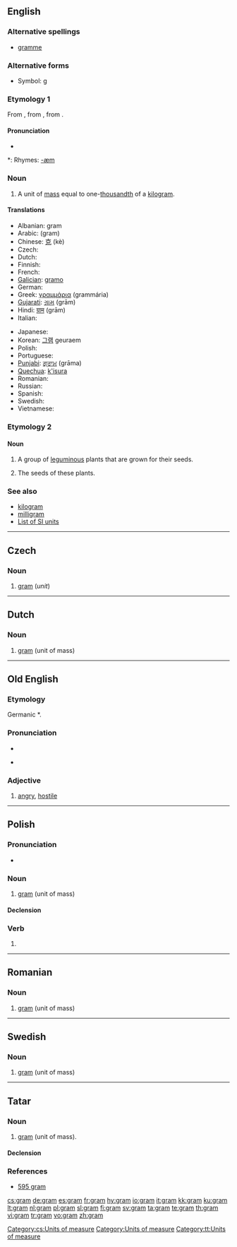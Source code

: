 {{see|Gram|gram.|-gram}}

==English==

===Alternative spellings===
* {{qualifier|chiefly [[w:British English|British]], but now old-fashioned}} [[gramme]]

===Alternative forms===
* Symbol: [[g]]

===Etymology 1===
From {{F.}} {{term|gramme|lang=fr}}, from {{AGr.}} {{term|sc=polytonic|γραμμάριον|tr=grammárion||weight of two [[obol]]s}}, from {{term|sc=polytonic|γραμμή|tr=grammḗ||line}}.

====Pronunciation====
{{rfc-level|check placement of Pronunciation}}
* {{audio|en-us-gram.ogg|Audio (US)}}

*: Rhymes: [[Rhymes:English:-æm|-æm]]

===Noun===
{{en-noun}}

# A unit of [[mass]] equal to one-[[thousandth]] of a [[kilogram]].

====Translations====
{{trans-top|unit of mass}}
* Albanian: gram {{g|Albanian}}
* Arabic: {{ARchar|[[جرام]]}} (gram) {{m}}
* Chinese: [[克]] (kè)
* Czech: {{t+|cs|gram|m}}
* Dutch: {{t+|nl|gram|m}}
* Finnish: {{t+|fi|gramma}}
* French: {{t+|fr|gramme|m}}
* [[Galician]]: [[gramo]] {{m}}
* German: {{t+|de|Gramm|n}}
* Greek: [[γραμμάρια]] (grammária) {{f}}
* [[Gujarati]]: [[ગ્રામ]] (grām)
* Hindi: [[ग्राम]] (grām) {{m}}
* Italian: {{t-|it|grammo|m}}
{{trans-mid}}
* Japanese: {{t+|ja|グラム|tr=guramu|sc=Jpan}}
* Korean: [[그램]] geuraem
* Polish: {{t-|pl|gram|m}}
* Portuguese: {{t+|pt|grama|f}}
* [[Punjabi]]: [[ਗ੍ਰਾਮ]] (grāma)
* [[Quechua]]: [[k'isura]]
* Romanian: {{t-|ro|gram|n}}
* Russian: {{t+|ru|грамм|m|tr=gramm|sc=Cyrl}}
* Spanish: {{t-|es|gramo|m}}
* Swedish: {{t+|sv|gram|n}}
* Vietnamese: {{t+|vi|gam|xs=Vietnamese}}
{{trans-bottom}}

===Etymology 2===

====Noun====
{{en-noun|-}}

# A group of [[leguminous]] plants that are grown for their seeds.
# {{uncountable}} The seeds of these plants.

===See also===
* [[kilogram]]
* [[milligram]]
* [[Appendix:Weights_and_measures#SI_units|List of SI units]]

----

==Czech==

===Noun===
{{cs-noun|g=m}}

# [[#English|gram]] (''unit'')

[[Category:cs:Units of measure]]

----

==Dutch==

===Noun===
{{infl|nl|noun|g=m}}

# [[#English|gram]] (unit of mass)

----

==Old English==

===Etymology===
Germanic *{{term||gram-}}.

===Pronunciation===
* {{audio|en-us-gram.ogg|Audio (US)}}

* {{IPA|lang=ang|/gram/}}

===Adjective===
{{infl|ang|adjective}}

# [[angry]], [[hostile]]

----

==Polish==

===Pronunciation===
* {{IPA|[gram]}}

===Noun===
{{infl|pl|noun|g=m}}

# [[#English|gram]] (unit of mass)

====Declension====
{{pl-decl-noun
|gram|gramy
|grama|gramów
|gramowi|gramom
|gram|gramy
|gramem|gramami
|gramie|gramach
|gramie|gramy
}}

===Verb===
{{infl|pl|verb form}}

# {{form of|first-person singular present tense|grać|lang=Polish}}

----

==Romanian==

===Noun===
{{infl|ro|noun|g=n}}

# [[#Romanian|gram]] (unit of mass)

----

==Swedish==

===Noun===
{{infl|sv|noun|g=n}}

# [[#Swedish|gram]] (unit of mass)

----

==Tatar==

===Noun===
{{infl|tt|noun}}

# [[#English|gram]] (unit of mass).

====Declension====
{{tt-latin-noun|nıñ|ga|nı|da|nan}}

===References===
* [http://www.azatliq.org/news/international/tb/archives/2006/09/09.asp 595 gram]

[[Category:Units of measure]]
[[Category:tt:Units of measure]]

[[cs:gram]]
[[de:gram]]
[[es:gram]]
[[fr:gram]]
[[hy:gram]]
[[io:gram]]
[[it:gram]]
[[kk:gram]]
[[ku:gram]]
[[lt:gram]]
[[nl:gram]]
[[pl:gram]]
[[sl:gram]]
[[fi:gram]]
[[sv:gram]]
[[ta:gram]]
[[te:gram]]
[[th:gram]]
[[vi:gram]]
[[tr:gram]]
[[vo:gram]]
[[zh:gram]]